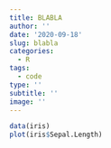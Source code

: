 ```yaml
---
title: BLABLA
author: ''
date: '2020-09-18'
slug: blabla
categories:
  - R
tags:
  - code
type: ''
subtitle: ''
image: ''
---
```


```r
data(iris)
plot(iris$Sepal.Length)
```

